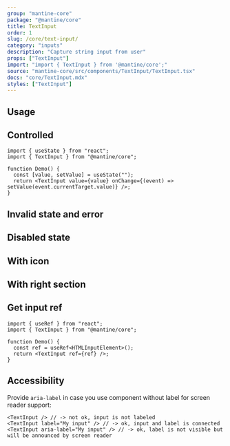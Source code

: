 ```yaml
---
group: "mantine-core"
package: "@mantine/core"
title: TextInput
order: 1
slug: /core/text-input/
category: "inputs"
description: "Capture string input from user"
props: ["TextInput"]
import: "import { TextInput } from '@mantine/core';"
source: "mantine-core/src/components/TextInput/TextInput.tsx"
docs: "core/TextInput.mdx"
styles: ["TextInput"]
---
```



## Usage

<Demo data={TextInputDemos.configurator} />

## Controlled

```tsx
import { useState } from "react";
import { TextInput } from "@mantine/core";

function Demo() {
  const [value, setValue] = useState("");
  return <TextInput value={value} onChange={(event) => setValue(event.currentTarget.value)} />;
}
```

## Invalid state and error

<Demo data={TextInputDemos.validation} />

## Disabled state

<Demo data={TextInputDemos.disabled} />

## With icon

<Demo data={TextInputDemos.icon} />

## With right section

<Demo data={TextInputDemos.rightSection} />

## Get input ref

```tsx
import { useRef } from "react";
import { TextInput } from "@mantine/core";

function Demo() {
  const ref = useRef<HTMLInputElement>();
  return <TextInput ref={ref} />;
}
```

## Accessibility

Provide `aria-label` in case you use component without label for screen reader support:

```tsx
<TextInput /> // -> not ok, input is not labeled
<TextInput label="My input" /> // -> ok, input and label is connected
<TextInput aria-label="My input" /> // -> ok, label is not visible but will be announced by screen reader
```
